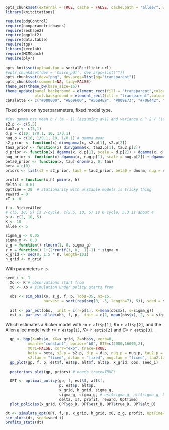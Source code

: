```r
opts_chunk$set(external = TRUE, cache = FALSE, cache.path = "allee/", warning=FALSE)
library(knitcitations)
```


```r
require(pdgControl)
require(nonparametricbayes)
require(reshape2)
require(ggplot2)
require(data.table)
require(tgp)
library(kernlab)
require(MCMCpack)
require(plyr)
```

```r
opts_knit$set(upload.fun = socialR::flickr.url)
#opts_chunk$set(dev = 'Cairo_pdf', dev.args=list(""))
opts_chunk$set(dev="png", dev.args=list(bg="transparent"))
opts_chunk$set(comment=NA, tidy=FALSE)
theme_set(theme_bw(base_size=16))
theme_update(panel.background = element_rect(fill = "transparent",colour = NA),
             plot.background = element_rect(fill = "transparent",colour = NA))
cbPalette <- c("#000000", "#E69F00", "#56B4E9", "#009E73", "#F0E442", "#0072B2", "#D55E00", "#CC79A7")
```


Fixed priors on hyperparameters, fixed model type.

```r
#inv gamma has mean b / (a - 1) (assuming a>1) and variance b ^ 2 / ((a - 2) * (a - 1) ^ 2) (assuming a>2)
s2.p <- c(5,5)  
tau2.p <- c(5,1)
d.p = c(10, 1/0.1, 10, 1/0.1)
nug.p = c(10, 1/0.1, 10, 1/0.1) # gamma mean
s2_prior <- function(x) dinvgamma(x, s2.p[1], s2.p[2])
tau2_prior <- function(x) dinvgamma(x, tau2.p[1], tau2.p[2])
d_prior <- function(x) dgamma(x, d.p[1], scale = d.p[2]) + dgamma(x, d.p[3], scale = d.p[4])
nug_prior <- function(x) dgamma(x, nug.p[1], scale = nug.p[2]) + dgamma(x, nug.p[3], scale = nug.p[4])
beta0_prior <- function(x, tau) dnorm(x, 0, tau)
beta = c(0)
priors <- list(s2 = s2_prior, tau2 = tau2_prior, beta0 = dnorm, nug = nug_prior, d = d_prior, ldetK = function(x) 0)
```

```r
profit = function(x,h) pmin(x, h)
delta <- 0.01
OptTime = 20  # stationarity with unstable models is tricky thing
reward = 0
xT <- 0

```


```r
f <- RickerAllee
# c(5, 10, 5) is 2-cycle, c(5.5, 10, 5) is 6 cycle, 5.3 is about 4
p <- c(2, 10, 5) 
K <- 10
allee <- 5
```


```r
sigma_g <- 0.05
sigma_m <- 0.0
z_g = function() rlnorm(1, 0, sigma_g)
z_m = function() 1+(2*runif(1, 0,  1)-1) * sigma_m
x_grid <- seq(0, 1.5 * K, length=101)
h_grid <- x_grid
```

With parameters `r p`. 



```r
seed_i <- 1
  Xo <- K # observations start from
  x0 <- Xo # simulation under policy starts from
```


```r
  obs <- sim_obs(Xo, z_g, f, p, Tobs=35, nz=15, 
                 harvest = sort(rep(seq(0, .5, length=7), 5)), seed = seed_i)
```


```r
  alt <- par_est(obs,  init = c(r=p[1], K=mean(obs$x), s=sigma_g))
  est <- par_est_allee(obs, f, p,  init = c(2, mean(obs$x), 2, s = sigma_g))
```


Which estimates a Ricker model with $r =$ `r alt$p[1]`, $K =$ `r alt$p[2]`, and the Allen allee model with $r =$ `r est$p[1]`, $K =$ `r est$p[2]` and $C =$ `r est$p[3]`.  


```r
  gp <- bgp(X=obs$x, XX=x_grid, Z=obs$y, verb=0,
          meanfn="constant", bprior="b0", BTE=c(2000,16000,2),
          m0r1=FALSE, corr="exp", trace=TRUE, 
          beta = beta, s2.p = s2.p, d.p = d.p, nug.p = nug.p, tau2.p = tau2.p,
          s2.lam = "fixed", d.lam = "fixed", nug.lam = "fixed", tau2.lam = "fixed")      
  gp_plot(gp, f, p, est$f, est$p, alt$f, alt$p, x_grid, obs, seed_i)
```

```r
  posteriors_plot(gp, priors) # needs trace=TRUE!
```


```r
  OPT <- optimal_policy(gp, f, est$f, alt$f,
                        p, est$p, alt$p,
                        x_grid, h_grid, sigma_g, 
                        sigma_g, sigma_g, # est$sigma_g, alt$sigma_g, but those ests are poor
                        delta, xT, profit, reward, OptTime)
  plot_policies(x_grid, OPT$gp_D, OPT$est_D, OPT$true_D, OPT$alt_D)
```



```r
dt <- simulate_opt(OPT, f, p, x_grid, h_grid, x0, z_g, profit, OptTime=OptTime)
sim_plots(dt, seed=seed_i)
profits_stats(dt)
```
  

